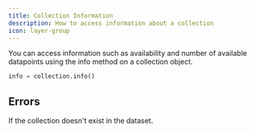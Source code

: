 ```yaml
---
title: Collection Information
description: How to access information about a collection
icon: layer-group
---
```


You can access information such as availability and number of available datapoints using the info method on a collection object.

<RequestExample>

```python Python
info = collection.info()
```

</RequestExample>

## Errors

<ParamField path="NotFoundError" type="No such collection Non-existent-Collection">
  If the collection doesn't exist in the dataset.
</ParamField>

